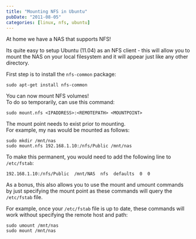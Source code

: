 ```yaml
---
title: "Mounting NFS in Ubuntu"
pubDate: "2011-08-05"
categories: [linux, nfs, ubuntu]
---
```


At home we have a NAS that supports NFS!

Its quite easy to setup Ubuntu (11.04) as an NFS client - this will allow you to mount the NAS on your local filesystem and it will appear just like any other directory.

First step is to install the `nfs-common` package:

```
sudo apt-get install nfs-common
```

You can now mount NFS volumes!  
To do so temporarily, can use this command:

```
sudo mount.nfs <IPADDRESS>:<REMOTEPATH> <MOUNTPOINT>
```

The mount point needs to exist prior to mounting.  
For example, my nas would be mounted as follows:

```
sudo mkdir /mnt/nas
sudo mount.nfs 192.168.1.10:/nfs/Public /mnt/nas
```

To make this permanent, you would need to add the following line to `/etc/fstab`:

```
192.168.1.10:/nfs/Public  /mnt/NAS  nfs  defaults  0  0
```

As a bonus, this also allows you to use the mount and umount commands by just specifying the mount point as these commands will query the `/etc/fstab` file.

For example, once your `/etc/fstab` file is up to date, these commands will work without specifying the remote host and path:

```
sudo umount /mnt/nas
sudo mount /mnt/nas
```
